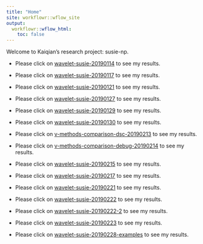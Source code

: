 ```yaml
---
title: "Home"
site: workflowr::wflow_site
output:
  workflowr::wflow_html:
    toc: false
---
```


Welcome to Kaiqian's research project: susie-np.

* Please click on [wavelet-susie-20190114](UDWT.html) to see my results.

* Please click on [wavelet-susie-20190117](wavelet-susie-20190117.html) to see my results.

* Please click on [wavelet-susie-20190121](wavelet-susie-20190121.html) to see my results.

* Please click on [wavelet-susie-20190127](wavelet-susie-20190127.html) to see my results.

* Please click on [wavelet-susie-20190129](wavelet-susie-20190129.html) to see my results.

* Please click on [wavelet-susie-20190130](wavelet-susie-20190130.html) to see my results.

* Please click on [v-methods-comparison-dsc-20190213](v_methods_comparison_dsc_20190213.html) to see my results.

* Please click on [v-methods-comparison-debug-20190214](v_methods_comparison_debug_20190214.html) to see my results.

* Please click on [wavelet-susie-20190215](wavelet-susie-20190215.html) to see my results.

* Please click on [wavelet-susie-20190217](wavelet-susie-20190217.html) to see my results.

* Please click on [wavelet-susie-20190221](wavelet-susie-20190221.html) to see my results.

* Please click on [wavelet-susie-20190222](wavelet-susie-20190222.html) to see my results.

* Please click on [wavelet-susie-20190222-2](wavelet-susie-20190222-2.html) to see my results.

* Please click on [wavelet-susie-20190223](wavelet-susie-20190223.html) to see my results.

* Please click on [wavelet-susie-20190228-examples](wavelet-susie-20190228.html) to see my results.
